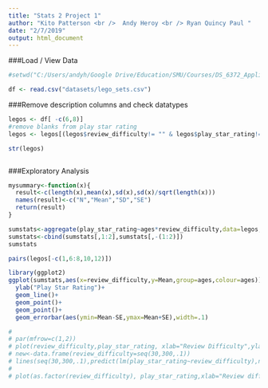 ```yaml
---
title: "Stats 2 Project 1"
author: "Kito Patterson <br />  Andy Heroy <br /> Ryan Quincy Paul "
date: "2/7/2019"
output: html_document
---
```




###Load / View Data
```r
#setwd("C:/Users/andyh/Google Drive/Education/SMU/Courses/DS_6372_Applied_Statistics/project 1/Project")

df <- read.csv("datasets/lego_sets.csv")

```

###Remove description columns and check datatypes
```r
legos <- df[ -c(6,8)]
#remove blanks from play star rating
legos <- legos[(legos$review_difficulty!= "" & legos$play_star_rating!= ""),]

str(legos)



```


###Exploratory Analysis
```r
mysummary<-function(x){
  result<-c(length(x),mean(x),sd(x),sd(x)/sqrt(length(x)))
  names(result)<-c("N","Mean","SD","SE")
  return(result)
}

sumstats<-aggregate(play_star_rating~ages*review_difficulty,data=legos,mysummary)
sumstats<-cbind(sumstats[,1:2],sumstats[,-(1:2)])
sumstats

pairs(legos[-c(1,6:8,10,12)])

library(ggplot2)
ggplot(sumstats,aes(x=review_difficulty,y=Mean,group=ages,colour=ages))+
  ylab("Play Star Rating")+
  geom_line()+
  geom_point()+
  geom_point()+
  geom_errorbar(aes(ymin=Mean-SE,ymax=Mean+SE),width=.1)

```

``` r


# 
# par(mfrow=c(1,2))
# plot(review_difficulty,play_star_rating, xlab="Review Difficulty",ylab="Play Rating")
# new<-data.frame(review_difficulty=seq(30,300,.1))
# lines(seq(30,300,.1),predict(lm(play_star_rating~review_difficulty),newdata=new),col="red",lwd=4)
# 
# plot(as.factor(review_difficulty), play_star_rating,xlab="Review difficulty",ylab="Play Rating",title="Auto Data Set",col=c(7,32,57,82,107))


```